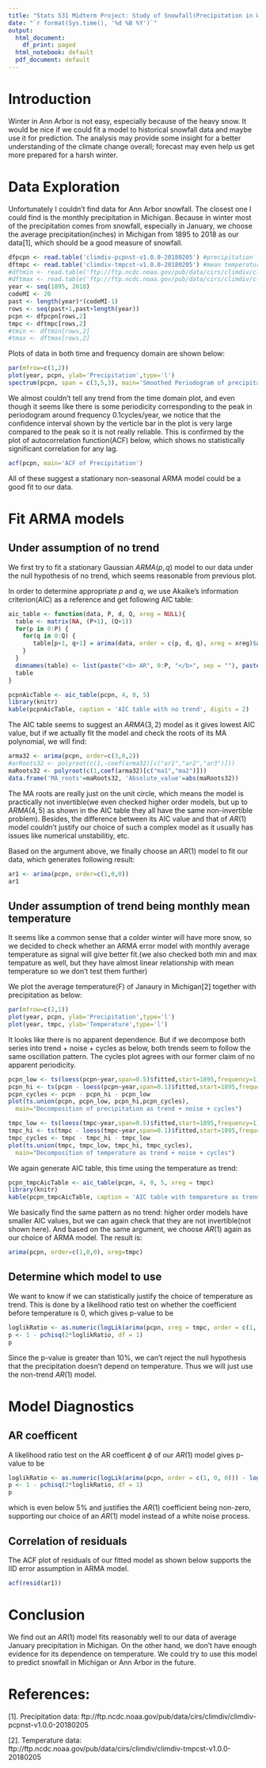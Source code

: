 ```yaml
---
title: "Stats 531 Midterm Project: Study of Snowfall(Precipitation in Winter) in Michigan"
date: "`r format(Sys.time(), '%d %B %Y')`"
output:
  html_document:
    df_print: paged
  html_notebook: default
  pdf_document: default
---
```


\newcommand\prob{\mathbb{P}}
\newcommand\E{\mathbb{E}}
\newcommand\var{\mathrm{Var}}
\newcommand\cov{\mathrm{Cov}}

# Introduction

Winter in Ann Arbor is not easy, especially because of the heavy snow. It would be nice if we could fit a model to historical snowfall data and maybe use it for prediction. The analysis may provide some insight for a better understanding of the climate change overall; forecast may even help us get more prepared for a harsh winter.

# Data Exploration

Unfortunately I couldn't find data for Ann Arbor snowfall. The closest one I could find is the monthly precipitation in Michigan. Because in winter most of the precipitation comes from snowfall, especially in January, we choose the average precipitation(inches) in Michigan from 1895 to 2018 as our data[1], which should be a good measure of snowfall. 

```r
dfpcpn <- read.table('climdiv-pcpnst-v1.0.0-20180205') #precipitation
dftmpc <- read.table('climdiv-tmpcst-v1.0.0-20180205') #mean temperature, for later use
#dftmin <- read.table('ftp://ftp.ncdc.noaa.gov/pub/data/cirs/climdiv/climdiv-tminst-v1.0.0-20180205')
#dftmax <- read.table('ftp://ftp.ncdc.noaa.gov/pub/data/cirs/climdiv/climdiv-tmaxst-v1.0.0-20180205')
year <- seq(1895, 2018)
codeMI <- 20
past <- length(year)*(codeMI-1)
rows <- seq(past+1,past+length(year))
pcpn <- dfpcpn[rows,2]
tmpc <- dftmpc[rows,2]
#tmin <- dftmin[rows,2]
#tmax <- dftmax[rows,2]
```

Plots of data in both time and frequency domain are shown below:
```r
par(mfrow=c(1,2))
plot(year, pcpn, ylab='Precipitation',type='l')
spectrum(pcpn, span = c(3,5,3), main='Smoothed Periodogram of precipitation')
```

We almost couldn't tell any trend from the time domain plot, and even though it seems like there is some periodicity corresponding to the peak in periodogram around frequency $0.1 \text{cycles/year}$, we notice that the confidence interval shown by the verticle bar in the plot is very large compared to the peak so it is not really reliable. This is confirmed by the plot of autocorrelation function(ACF) below, which shows no statistically significant correlation for any lag. 
```r
acf(pcpn, main='ACF of Precipitation')
```

All of these suggest a stationary non-seasonal ARMA model could be a good fit to our data.

# Fit ARMA models

## Under assumption of no trend

We first try to fit a stationary Gaussian $ARMA(p,q)$ model to our data under the null hypothesis of no trend, which seems reasonable from previous plot. 

In order to determine appropriate $p$ and $q$, we use Akaike’s information criterion(AIC) as a reference and get following AIC table:

```r
aic_table <- function(data, P, d, Q, xreg = NULL){
  table <- matrix(NA, (P+1), (Q+1))
  for(p in 0:P) {
    for(q in 0:Q) {
       table[p+1, q+1] = arima(data, order = c(p, d, q), xreg = xreg)$aic
    }
  }
  dimnames(table) <- list(paste("<b> AR", 0:P, "</b>", sep = ""), paste("MA", 0:Q, sep = ""))
  table
}
```

```r
pcpnAicTable <- aic_table(pcpn, 4, 0, 5)
library(knitr)
kable(pcpnAicTable, caption = 'AIC table with no trend', digits = 2)
```

The AIC table seems to suggest an $ARMA(3,2)$ model as it gives lowest AIC value, but if we actually fit the model and check the roots of its MA polynomial, we will find:
```r
arma32 <- arima(pcpn, order=c(3,0,2))
#arRoots32 <- polyroot(c(1,-coef(arma32)[c("ar1","ar2","ar3")]))
maRoots32 <- polyroot(c(1,coef(arma32)[c("ma1","ma2")]))
data.frame('MA_roots'=maRoots32, 'Absolute_value'=abs(maRoots32))
```

The MA roots are really just on the unit circle, which means the model is practically not invertible(we even checked higher order models, but up to $ARMA(4,5)$ as shown in the AIC table they all have the same non-invertible problem). Besides, the difference between its AIC value and that of $AR(1)$ model couldn't justify our choice of such a complex model as it usually has issues like numerical unstabilitiy, etc. 

Based on the argument above, we finally choose an $AR(1)$ model to fit our data, which generates following result:
```r
ar1 <- arima(pcpn, order=c(1,0,0))
ar1
```

## Under assumption of trend being monthly mean temperature

It seems like a common sense that a colder winter will have more snow, so we decided to check whether an ARMA error model with monthly average temperature as signal will give better fit.(we also checked both min and max tempature as well, but they have almost linear relationship with mean temperature so we don't test them further)

We plot the average temperature(F) of Janaury in Michigan[2] together with precipitation as below:

```r
par(mfrow=c(2,1))
plot(year, pcpn, ylab='Precipitation',type='l')
plot(year, tmpc, ylab='Temperature',type='l')
```

It looks like there is no apparent dependence. But if we decompose both series into trend + noise + cycles as below, both trends seem to follow the same oscillation pattern. The cycles plot agrees with our former claim of no apparent periodicity.
```r
pcpn_low <- ts(loess(pcpn~year,span=0.5)$fitted,start=1895,frequency=1)
pcpn_hi <- ts(pcpn - loess(pcpn~year,span=0.1)$fitted,start=1895,frequency=1)
pcpn_cycles <- pcpn - pcpn_hi - pcpn_low
plot(ts.union(pcpn, pcpn_low, pcpn_hi,pcpn_cycles),
  main="Decomposition of precipitation as trend + noise + cycles")
```

```r
tmpc_low <- ts(loess(tmpc~year,span=0.5)$fitted,start=1895,frequency=1)
tmpc_hi <- ts(tmpc - loess(tmpc~year,span=0.1)$fitted,start=1895,frequency=1)
tmpc_cycles <- tmpc - tmpc_hi - tmpc_low
plot(ts.union(tmpc, tmpc_low, tmpc_hi, tmpc_cycles),
  main="Decomposition of temperature as trend + noise + cycles")
```

We again generate AIC table, this time using the temperature as trend:

```r
pcpn_tmpcAicTable <- aic_table(pcpn, 4, 0, 5, xreg = tmpc)
library(knitr)
kable(pcpn_tmpcAicTable, caption = 'AIC table with tempareture as trend', digits = 2)
```

We basically find the same pattern as no trend: higher order models have smaller AIC values, but we can again check that they are not invertible(not shown here). And based on the same argument, we choose $AR(1)$ again as our choice of ARMA model. The result is:

```r
arima(pcpn, order=c(1,0,0), xreg=tmpc)
```

## Determine which model to use

We want to know if we can statistically justify the choice of temperature as trend. This is done by a likelihood ratio test on whether the coefficient before temperature is $0$, which gives p-value to be
```r
loglikRatio <- as.numeric(logLik(arima(pcpn, xreg = tmpc, order = c(1, 0, 0))) - logLik(arima(pcpn, order = c(1, 0, 0))))
p <- 1 - pchisq(2*loglikRatio, df = 1)
p
```

Since the p-value is greater than $10\%$, we can't reject the null hypothesis that the precipitation doesn't depend on temperature. Thus we will just use the non-trend $AR(1)$ model.

# Model Diagnostics

## AR coefficent

A likelihood ratio test on the AR coefficent $\phi$ of our $AR(1)$ model gives p-value to be
```r
loglikRatio <- as.numeric(logLik(arima(pcpn, order = c(1, 0, 0))) - logLik(arima(pcpn, order = c(0, 0, 0))))
p <- 1 - pchisq(2*loglikRatio, df = 1)
p
```

which is even below $5\%$ and justifies the $AR(1)$ coefficient being non-zero, supporting our choice of an $AR(1)$ model instead of a white noise process.

## Correlation of residuals

The ACF plot of residuals of our fitted model as shown below supports the IID error assumption in ARMA model.
```r
acf(resid(ar1))
```

# Conclusion

We find out an $AR(1)$ model fits reasonably well to our data of average January precipitation in Michigan. On the other hand, we don't have enough evidence for its dependence on temperature. We could try to use this model to predict snowfall in Michigan or Ann Arbor in the future.

# References: 

[1]. Precipitation data: ftp://ftp.ncdc.noaa.gov/pub/data/cirs/climdiv/climdiv-pcpnst-v1.0.0-20180205

[2]. Temperature data: ftp://ftp.ncdc.noaa.gov/pub/data/cirs/climdiv/climdiv-tmpcst-v1.0.0-20180205
 